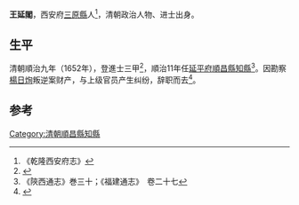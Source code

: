 '''王延閣'''，西安府[[三原縣|三原縣]]人<ref>《乾隆西安府志》</ref>，清朝政治人物、进士出身。

== 生平 ==
清朝順治九年（1652年），登進士三甲<ref>{{Cite book|title=咸阳市志 5|last=咸阳市地方志编纂委员会编|first=|publisher=西安：三秦出版社|year=2000.09|isbn=7-80628-439-7|location=|pages=739}}</ref>，順治11年任[[延平府|延平府]][[順昌縣|順昌縣]][[知縣|知縣]]<ref>《陝西通志》巻三十；《福建通志》　卷二十七</ref>。因勘察[[楊日㶷|楊日㶷]]叛逆案财产，与上级官员产生纠纷，辞职而去{{Request quotation}}<ref>{{Cite book|title=顺昌县志 1-2|last=贾懋功|first=|publisher=台湾：成文出版社|year=1974.06|isbn=|location=|pages=298}}</ref>。

==参考==
{{reflist}}
{{順治九年壬辰科殿試金榜}}

[[Category:清朝順昌縣知縣|Category:清朝順昌縣知縣]]
{{清朝人物小作品}}